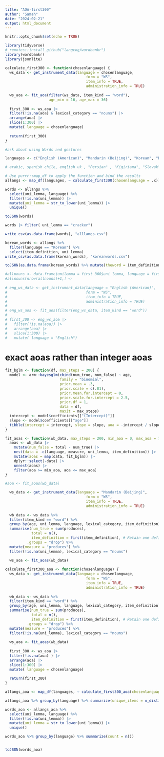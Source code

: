 ```yaml
---
title: "AOA-first300"
author: "Samah"
date: "2024-02-21"
output: html_document
---
```


```r
knitr::opts_chunk$set(echo = TRUE)

library(tidyverse)
# remotes::install_github("langcog/wordbankr")
library(wordbankr)
library(jsonlite)

```

``` r

calculate_first300 <- function(chosenlanguage) {
  ws_data <- get_instrument_data(language = chosenlanguage,
                                     form = "WS",
                                     item_info = TRUE,
                                     administration_info = TRUE)
  
  ws_aoa <- fit_aoa(filter(ws_data, item_kind == "word"),
                    age_min = 16, age_max = 36)
  
  first_300 <- ws_aoa |>
  filter(!is.na(aoa) & lexical_category == "nouns") |>
  arrange(aoa) |>
  slice(1:300) |> 
  mutate( language = chosenlanguage)
  
  return(first_300)
}

#ask about using Words and gestures 


```

```r
languages <- c("English (American)", "Mandarin (Beijing)", "Korean", "English (Australian)", "Cantonese", "Catalan" , "Japanese", "Turkish" , "Spanish (Mexican)", "Russian", "Kiswahili", "Mandarin (Taiwanese)", "Spanish (Peruvian)", "Spanish (European)", "Hebrew", "French (French)")

# arabic, spanish chile, english uk , "Persian" , "Kigiriama", "Slovak", , "Spanish (Chilean)"

```

```r
# Use purrr::map_df to apply the function and bind the results
allangs <- map_df(languages, ~ calculate_first300(chosenlanguage = .x))

words <- allangs %>% 
  select(uni_lemma, language) %>% 
  filter(!is.na(uni_lemma)) |>
  mutate(uni_lemma = str_to_lower(uni_lemma)) |>
  unique()

toJSON(words)

words |> filter( uni_lemma == "cracker")

write_csv(as.data.frame(words), "alllangs.csv")

korean_words <- allangs %>% 
  filter(language == "Korean") %>%
  select(item_definition, uni_lemma)
write_csv(as.data.frame(korean_words), "koreanwords.csv")

toJSON(as.data.frame(korean_words) %>% mutate(theword = item_definition ) %>% select(theword))

```

``` r

#allnouns <- data.frame(unilemma = first_300$uni_lemma, language = first_300$lan)
#allnouns[nrow(allnouns)+1,] <- 
  
# eng_ws_data <- get_instrument_data(language = "English (American)",
#                                    form = "WS",
#                                    item_info = TRUE,
#                                    administration_info = TRUE)
# 
# eng_ws_aoa <- fit_aoa(filter(eng_ws_data, item_kind == "word"))
# 
# first_300 <- eng_ws_aoa |>
#   filter(!is.na(aoa)) |>
#   arrange(aoa) |>
#   slice(1:300) |> 
#   mutate( language = "English")


```

# exact aoas rather than integer aoas
``` r
fit_bglm <- function(df, max_steps = 200) {
  model <- arm::bayesglm(cbind(num_true, num_false) ~ age,
                         family = "binomial",
                         prior.mean = .3,
                         prior.scale = c(.01),
                         prior.mean.for.intercept = 0,
                         prior.scale.for.intercept = 2.5,
                         prior.df = 1,
                         data = df,
                         maxit = max_steps)
  intercept <- model$coefficients[["(Intercept)"]]
  slope <- model$coefficients[["age"]]
  tibble(intercept = intercept, slope = slope, aoa = -intercept / slope)
}

fit_aoas <- function(wb_data, max_steps = 200, min_aoa = 0, max_aoa = 72) {
  aoas <- wb_data |>
    mutate(num_false = total - num_true) |>
    nest(data = -c(language, measure, uni_lemma, item_definition)) |>
    mutate(aoas = map(data, fit_bglm)) |>
    dplyr::select(-data) |>
    unnest(aoas) |>
    filter(aoa >= min_aoa, aoa <= max_aoa)
}

#aoa <- fit_aoas(wb_data)

```

``` r
  ws_data <- get_instrument_data(language = "Mandarin (Beijing)",
                                     form = "WS",
                                     item_info = TRUE,
                                     administration_info = TRUE)
  
  wb_data <- ws_data %>%
  filter(item_kind == "word") %>%
  group_by(age, uni_lemma, language, lexical_category, item_definition) %>%
  summarise(num_true = sum(produces),
            total = n(), 
            item_definition = first(item_definition), # Retain one definition
          .groups = "drop") %>%
  mutate(measure = "produces") %>%
  filter(!is.na(uni_lemma), lexical_category == "nouns")
  
  ws_aoa <- fit_aoas(wb_data)
```

``` r

calculate_first300_aoa <- function(chosenlanguage) {
  ws_data <- get_instrument_data(language = chosenlanguage,
                                     form = "WS",
                                     item_info = TRUE,
                                     administration_info = TRUE)
  
  wb_data <- ws_data %>%
  filter(item_kind == "word") %>%
  group_by(age, uni_lemma, language, lexical_category, item_definition) %>%
  summarise(num_true = sum(produces),
            total = n(), 
            item_definition = first(item_definition), # Retain one definition
          .groups = "drop") %>%
  mutate(measure = "produces") %>%
  filter(!is.na(uni_lemma), lexical_category == "nouns")
  
  ws_aoa <- fit_aoas(wb_data)
  
  first_300 <- ws_aoa |>
  filter(!is.na(aoa) ) |>
  arrange(aoa) |>
  slice(1:300) |> 
  mutate( language = chosenlanguage)
  
  return(first_300)
}

allangs_aoa <- map_df(languages, ~ calculate_first300_aoa(chosenlanguage = .x))

allangs_aoa %>% group_by(language) %>% summarize(unique_items = n_distinct(item_definition))

words_aoa <- allangs_aoa %>% 
  select(uni_lemma, language) %>% 
  filter(!is.na(uni_lemma)) |>
  mutate(uni_lemma = str_to_lower(uni_lemma)) |>
  unique()

words_aoa %>% group_by(language) %>% summarize(count = n())


toJSON(words_aoa)

```
